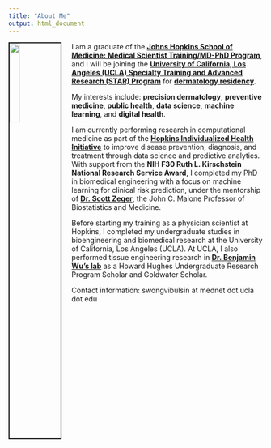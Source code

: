 ```yaml
---
title: "About Me"
output: html_document
---
```


<link rel="stylesheet" href="styles.css" type="text/css">

<img src="me3.jpeg" style="width:20%; border:2px solid; margin-right: 20px" align="left">

I am a graduate of the [__Johns Hopkins School of Medicine: Medical Scientist Training/MD-PhD Program__](https://mdphd.johnshopkins.edu/), and I will be joining the [__University of California, Los Angeles (UCLA) Specialty Training and Advanced Research (STAR) Program__](https://medschool.ucla.edu/star) for [__dermatology residency__](https://www.uclahealth.org/dermatology/residency-program).

My interests include: __precision dermatology__, __preventive medicine__, __public health__, __data science__, __machine learning__, and __digital health__.

I am currently performing research in computational medicine as part of the [__Hopkins Individualized Health Initiative__](https://www.hopkinsmedicine.org/inhealth/) to improve disease prevention, diagnosis, and treatment through data science and predictive analytics. With support from the __NIH F30 Ruth L. Kirschstein National Research Service Award__, I completed my PhD in biomedical engineering with a focus on machine learning for clinical risk prediction, under the mentorship of [__Dr. Scott Zeger__](https://malonecenter.jhu.edu/people/scott-zeger/), the John C. Malone Professor of Biostatistics and Medicine.

Before starting my training as a physician scientist at Hopkins, I completed my undergraduate studies in bioengineering and biomedical research at the University of California, Los Angeles (UCLA). At UCLA, I also performed tissue engineering research in [__Dr. Benjamin Wu’s lab__](https://weintraubcenter.dentistry.ucla.edu/wu-lab) as a Howard Hughes Undergraduate Research Program Scholar and Goldwater Scholar.

Contact information: swongvibulsin at mednet dot ucla dot edu
